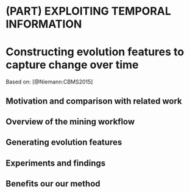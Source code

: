 # (PART) EXPLOITING TEMPORAL INFORMATION {-}

# Constructing evolution features to capture change over time {#evo}

Based on: [@Niemann:CBMS2015]

## Motivation and comparison with related work

## Overview of the mining workflow

## Generating evolution features

## Experiments and findings

## Benefits our our method
